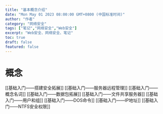 ```yaml
---
title: "基本概念介绍"
date: "Mon May 01 2023 08:00:00 GMT+0800 (中国标准时间)"
author: "作者"
category: "网络安全"
tags: ["笔记","网络安全","Web安全"]
excerpt: "Web安全、网络安全、笔记"
toc: true
draft: false
featured: false
---
```




# 概念

[[基础入门——搭建安全拓展]]
[[基础入门——服务器远程管理]]
[[基础入门——概念名词]]
[[基础入门——数据包拓展]]
[[基础入门——文件共享服务器]]
[[基础入门——用户和组]]
[[基础入门——DOS命令]]
[[基础入门——IP地址]]
[[基础入门——NTFS安全权限]]